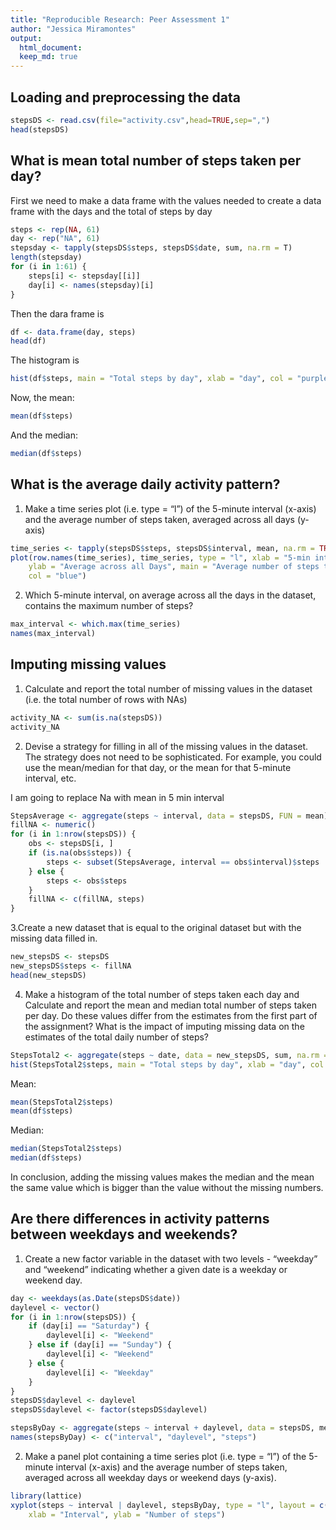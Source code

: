 ```yaml
---
title: "Reproducible Research: Peer Assessment 1"
author: "Jessica Miramontes"
output: 
  html_document:
  keep_md: true
---
```



## Loading and preprocessing the data
```r
stepsDS <- read.csv(file="activity.csv",head=TRUE,sep=",")
head(stepsDS)
```

## What is mean total number of steps taken per day?
First we need to make a data frame with the values needed to create a data frame with the days and the total of steps by day

```r
steps <- rep(NA, 61)
day <- rep("NA", 61)
stepsday <- tapply(stepsDS$steps, stepsDS$date, sum, na.rm = T)
length(stepsday)
for (i in 1:61) {
    steps[i] <- stepsday[[i]]
    day[i] <- names(stepsday)[i]
}
```
Then the dara frame is
```r
df <- data.frame(day, steps)
head(df)
```
The histogram is
```r
hist(df$steps, main = "Total steps by day", xlab = "day", col = "purple")
```

Now, the mean:
```r
mean(df$steps)
```

And the median:

```r
median(df$steps)
```



## What is the average daily activity pattern?

1. Make a time series plot (i.e. type = "l") of the 5-minute interval (x-axis) and the average number of steps taken, averaged across all days (y-axis)

```r
time_series <- tapply(stepsDS$steps, stepsDS$interval, mean, na.rm = TRUE)
plot(row.names(time_series), time_series, type = "l", xlab = "5-min interval", 
    ylab = "Average across all Days", main = "Average number of steps taken", 
    col = "blue")

```

2. Which 5-minute interval, on average across all the days in the dataset, contains the maximum number of steps?

```r
max_interval <- which.max(time_series)
names(max_interval)
```

## Imputing missing values

1. Calculate and report the total number of missing values in the dataset (i.e. the total number of rows with NAs)

```r
activity_NA <- sum(is.na(stepsDS))
activity_NA
```

2. Devise a strategy for filling in all of the missing values in the dataset. The strategy does not need to be sophisticated. For example, you could use the mean/median for that day, or the mean for that 5-minute interval, etc.

I am going to replace Na with mean in 5 min interval

```r
StepsAverage <- aggregate(steps ~ interval, data = stepsDS, FUN = mean)
fillNA <- numeric()
for (i in 1:nrow(stepsDS)) {
    obs <- stepsDS[i, ]
    if (is.na(obs$steps)) {
        steps <- subset(StepsAverage, interval == obs$interval)$steps
    } else {
        steps <- obs$steps
    }
    fillNA <- c(fillNA, steps)
}
```


3.Create a new dataset that is equal to the original dataset but with the missing data filled in.

```r
new_stepsDS <- stepsDS
new_stepsDS$steps <- fillNA
head(new_stepsDS)
```

4. Make a histogram of the total number of steps taken each day and Calculate and report the mean and median total number of steps taken per day. Do these values differ from the estimates from the first part of the assignment? What is the impact of imputing missing data on the estimates of the total daily number of steps?

```r
StepsTotal2 <- aggregate(steps ~ date, data = new_stepsDS, sum, na.rm = TRUE)
hist(StepsTotal2$steps, main = "Total steps by day", xlab = "day", col = "pink")

```

Mean:

```r
mean(StepsTotal2$steps) 
mean(df$steps)


```

Median:

```r
median(StepsTotal2$steps) 
median(df$steps)
```

In conclusion, adding the missing values makes the median and the mean the same value which is bigger than the value without the missing numbers.

## Are there differences in activity patterns between weekdays and weekends?

1. Create a new factor variable in the dataset with two levels - "weekday" and "weekend" indicating whether a given date is a weekday or weekend day.


```r
day <- weekdays(as.Date(stepsDS$date))
daylevel <- vector()
for (i in 1:nrow(stepsDS)) {
    if (day[i] == "Saturday") {
        daylevel[i] <- "Weekend"
    } else if (day[i] == "Sunday") {
        daylevel[i] <- "Weekend"
    } else {
        daylevel[i] <- "Weekday"
    }
}
stepsDS$daylevel <- daylevel
stepsDS$daylevel <- factor(stepsDS$daylevel)

stepsByDay <- aggregate(steps ~ interval + daylevel, data = stepsDS, mean)
names(stepsByDay) <- c("interval", "daylevel", "steps")
```

2. Make a panel plot containing a time series plot (i.e. type = "l") of the 5-minute interval (x-axis) and the average number of steps taken, averaged across all weekday days or weekend days (y-axis). 

```r
library(lattice)
xyplot(steps ~ interval | daylevel, stepsByDay, type = "l", layout = c(1, 2), 
    xlab = "Interval", ylab = "Number of steps")

```
